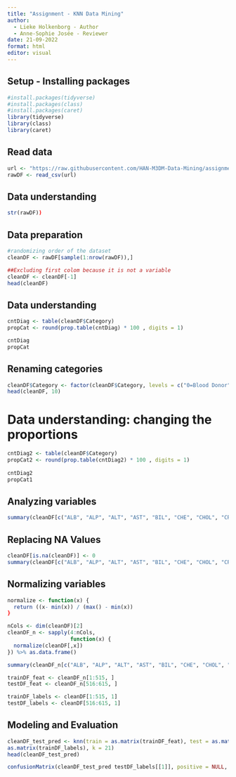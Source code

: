 ---
title: "Assignment - KNN Data Mining"
author: 
  - Lieke Holkenborg - Author
  - Anne-Sophie Josée - Reviewer
date: 21-09-2022 
format: html
editor: visual
---

## Setup - Installing packages

```{r}
#install.packages(tidyverse)
#install.packages(class)
#install.packages(caret)
library(tidyverse)
library(class)
library(caret)
```

## Read data

```{r}
url <- "https://raw.githubusercontent.com/HAN-M3DM-Data-Mining/assignments/master/datasets/KNN-hcvdat0.csv"
rawDF <- read_csv(url)
```

## Data understanding

```{r}
str(rawDF))
```

## Data preparation

```{r}
#randomizing order of the dataset
cleanDF <- rawDF[sample(1:nrow(rawDF)),]
```

```{r}
##Excluding first colom because it is not a variable
cleanDF <- cleanDF[-1]
head(cleanDF)
```

## Data understanding

```{r}
cntDiag <- table(cleanDF$Category)
propCat <- round(prop.table(cntDiag) * 100 , digits = 1)

cntDiag
propCat
```

## Renaming categories

```{r}
cleanDF$Category <- factor(cleanDF$Category, levels = c("0=Blood Donor","0s=suspect Blood Donor", "1=Hepatitis", "2=Fibrosis", "3=Cirrhosis"), labels = c("Able to give blood", "Not able to give blood", "Not able to give blood", "Not able to give blood", "Not able to give blood")) %>% relevel ("Not able to give blood")
head(cleanDF, 10)
```

# Data understanding: changing the proportions

```{r}
cntDiag2 <- table(cleanDF$Category)
propCat2 <- round(prop.table(cntDiag2) * 100 , digits = 1)
                  
cntDiag2
propCat1
```

## Analyzing variables

```{r}
summary(cleanDF[c("ALB", "ALP", "ALT", "AST", "BIL", "CHE", "CHOL", "CREA", "GGT", "PROT")])
```

## Replacing NA Values

```{r}
cleanDF[is.na(cleanDF)] <- 0
summary(cleanDF[c("ALB", "ALP", "ALT", "AST", "BIL", "CHE", "CHOL", "CREA", "GGT", "PROT")])
```

## Normalizing variables

```{r}
normalize <- function(x) {
  return ((x- min(x)) / (max() - min(x))
}
```

```{r}
nCols <- dim(cleanDF)[2]
cleanDF_n <- sapply(4:nCols,
                    function(x) {
  normalize(cleanDF[,x])
}) %>% as.data.frame()

summary(cleanDF_n[c("ALB", "ALP", "ALT", "AST", "BIL", "CHE", "CHOL", "CREA", "GGT", "PROT")])
```

```{r}
trainDF_feat <- cleanDF_n[1:515, ]
testDF_feat <- cleanDF_n[516:615, ]

trainDF_labels <- cleanDF[1:515, 1]
testDF_labels <- cleanDF[516:615, 1]
```

## Modeling and Evaluation

```{r}
cleanDF_test_pred <- knn(train = as.matrix(trainDF_feat), test = as.matrix(testDF_feat), cl = 
as.matrix(trainDF_labels), k = 21)
head(cleanDF_test_pred)
```

```{r}
confusionMatrix(cleanDF_test_pred testDF_labels[[1]], positive = NULL, dnn = c("Prediction", "True"))
```
